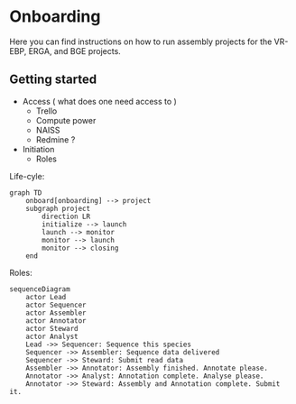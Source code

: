 # Onboarding {.unnumbered}

Here you can find instructions on how to run assembly projects
for the VR-EBP, ERGA, and BGE projects.

## Getting started

- Access ( what does one need access to )
    - Trello
    - Compute power
    - NAISS
    - Redmine ?
- Initiation
    - Roles

Life-cyle:
```mermaid
graph TD
    onboard[onboarding] --> project
    subgraph project
        direction LR
        initialize --> launch
        launch --> monitor
        monitor --> launch
        monitor --> closing
    end
```

Roles:
```mermaid
sequenceDiagram
    actor Lead
    actor Sequencer
    actor Assembler
    actor Annotator
    actor Steward
    actor Analyst
    Lead ->> Sequencer: Sequence this species
    Sequencer ->> Assembler: Sequence data delivered
    Sequencer ->> Steward: Submit read data
    Assembler ->> Annotator: Assembly finished. Annotate please.
    Annotator ->> Analyst: Annotation complete. Analyse please.
    Annotator ->> Steward: Assembly and Annotation complete. Submit it.
```
